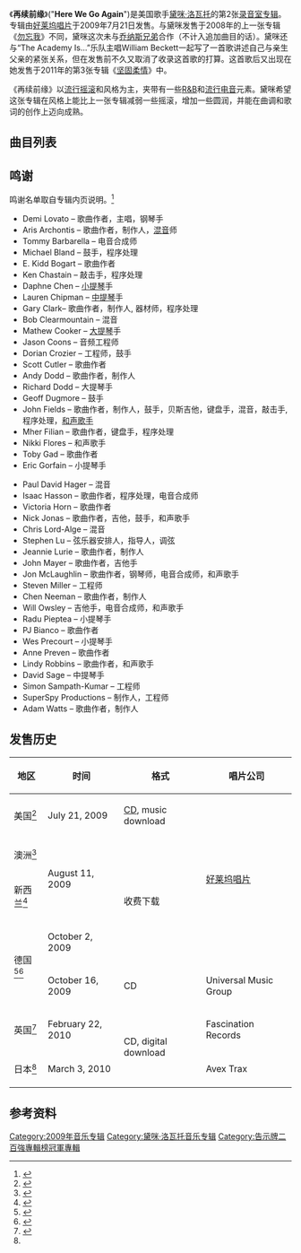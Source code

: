 {{Infobox album <!-- See Wikipedia:WikiProject_Albums -->
| Name        = 《再续前缘》<br>("Here We Go Again")
| Type        = Studio
| Border      = yes
| Artist      = [[黛咪·洛瓦托|黛咪·洛瓦托]]
| Cover       = 
| Released    = {{start date|2009|07|21}}
| Recorded    = 2009
| Genre       = [[流行摇滚|流行摇滚]]，{{link-en|动力摇滚|power pop}}
| Length      = {{duration|m=46|s=50}}
| Label       = [[好莱坞唱片|好莱坞唱片]]
| Producer    = John Fields，Gary Clark，<br>SuperSpy Productions，<br>Aris Archonitis，<br>Jeannie Lurie，Adam Dodd<br>Chen Neeman，Adam Watts
| Last album  = 《[[勿忘我_(黛咪·洛瓦托专辑)|勿忘我]]》<br>(2008)
| This album  = 《'''再续前缘'''》<br>(2009)
| Next album  = 《[[坚固柔情_(黛咪·洛瓦托专辑)|坚固柔情]]》<br>(2011)
| Misc        = {{Singles
  | Name           = Here We Go Again
  | Type           = Studio
  | Single 1       = "Here We Go Again"
  | Single 1 date  = {{start date|2009|06|23}}
  | Single 2       = "Remember December"
  | Single 2 date  = {{start date|2010|01|18}}
}}}}

《'''再续前缘'''》("'''Here We Go Again'''")是美国歌手[[黛咪·洛瓦托|黛咪·洛瓦托]]的第2张[[录音室专辑|录音室专辑]]。专辑由[[好莱坞唱片|好莱坞唱片]]于2009年7月21日发售。与黛咪发售于2008年的上一张专辑《[[勿忘我_(黛咪·洛瓦托专辑)|勿忘我]]》不同，黛咪这次未与[[乔纳斯兄弟|乔纳斯兄弟]]合作（不计入追加曲目的话）。黛咪还与“The Academy Is...”乐队主唱William Beckett一起写了一首歌讲述自己与亲生父亲的紧张关系，但在发售前不久又取消了收录这首歌的打算。这首歌后又出现在她发售于2011年的第3张专辑《[[坚固柔情_(黛咪·洛瓦托专辑)|坚固柔情]]》中。

《再续前缘》以[[流行摇滚|流行摇滚]]和{{link-en|动力摇滚|power pop}}风格为主，夹带有一些[[当代R&B|R&B]]和[[流行电音|流行电音]]元素。黛咪希望这张专辑在风格上能比上一张专辑减弱一些摇滚，增加一些圆润，并能在曲调和歌词的创作上迈向成熟。

== 曲目列表 ==
{{tracklist
| headline        = 
| extra_column    = 制作方
| title1          = "Here We Go Again"
| writer1         = {{flatlist|
*Isaac Hasson
*Lindy Robbins
*Mher Filian}}
| extra1          = SuperSpy Productions
| length1         = 3:46
| title2          = "Solo"
| writer2         = {{flatlist|
*黛咪·洛瓦托
*Scott Cutler
*Anne Preven}}
| extra2          = John Fields
| length2         = 3:15
| title3          = "U Got Nothin' On Me"
| writer3         = {{flatlist|
*黛咪·洛瓦托
*Hasson
*Filian}}
| extra3          = SuperSpy
| length3         = 3:38
| title4          = "Falling Over Me"
| writer4         = {{flatlist|
*黛咪·洛瓦托
*Jon McLaughlin
*Fields}}
| extra4          = Fields
| length4         = 4:06
| title5          = "Quiet"
| writer5         = {{flatlist|
*黛咪·洛瓦托
*Cutler
*Preven}}
| extra5          = Fields
| length5         = 2:45
| title6          = Catch Me
| writer6         = Lovato
| extra6          = Fields
| length6         = 3:10
| title7          = "Every Time You Lie"
| writer7         = {{flatlist|
*黛咪·洛瓦托
*McLaughlin
*Fields}}
| extra7          = Fields
| length7         = 3:49
| title8          = "Got Dynamite"
| writer8         = {{flatlist|
*Gary Clark
*E. Kidd Bogart
*Victoria Horn}}
| extra8          = Clark
| length8         = 3:25
| title9          = "Stop the World"
| writer9         = {{flatlist|
*黛咪·洛瓦托
*Nick Jonas
*PJ Bianco}}
| extra9          = Fields
| length9         = 3:34
| title10         = "World of Chances"
| writer10        = {{flatlist|
*黛咪·洛瓦托
*John Mayer}}
| extra10         = Fields
| length10        = 2:51
| title11         = "Remember December"
| writer11        = {{flatlist|
*黛咪·洛瓦托
*Fields
*Preven}}
| extra11         = Fields
| length11        = 3:12
| title12         = "Everything You're Not"
| writer12        = {{flatlist|
*黛咪·洛瓦托
*Toby Gad
*Robbins}}
| extra12         = Fields
| length12        = 3:43
}}
{{Track listing
| collapsed       = no
| headline        = 追加曲目
| extra_column    = Producer(s)
| title13         = "Gift of a Friend"
| writer13        = {{flatlist|
*黛咪·洛瓦托
*Adam Watts
*Andy Dodd}}
| extra13         = {{flatlist|
*Dodd
*Watts}}
| length13        = 3:25
| title14         = "So Far, So Great"
| length14        = 2:15
| writer14        = {{flatlist|
*Aris Archontis
*Jeannie Lurie
*Chen Neeman}}
| extra14         = {{flatlist|
*Archontis
*Neeman
*Lurie}}
}}
{{Track listing
| collapsed       = yes
| headline        = 欧版追加曲目<ref name="europe"/>
| extra_column    = Producer(s)
| title15         = "Don't Forget"
| writer15        = {{flatlist|
*黛咪·洛瓦托
*N. Jonas
*Joe Jonas
*Kevin Jonas}}
| extra15         = {{flatlist|
*Fields
*[[乔纳斯兄弟|乔纳斯兄弟]]}}
| length15        = 3:43
| title16         = "La La Land"
| writer16        = {{flatlist|
*黛咪·洛瓦托
*N. Jonas
*J. Jonas
*K. Jonas}}
| length16        = 3:16
| extra16         = {{flatlist|
*Fields
*乔纳斯兄弟}}
}}
{{Track listing
| collapsed       = yes
| headline        = 日版追加曲目<ref name="japanese">{{cite web|url=http://www.avexnet.jp/id/demil/discography/product/AVCW-13114.html|title=Here We Go Again : Demi Lovato|publisher=[[爱贝克思集团|爱贝克思集团]]|language=ja|accessdate=December 21, 2011|deadurl=yes|archiveurl=https://web.archive.org/web/20120426065301/http://www.avexnet.jp/id/demil/discography/product/AVCW-13114.html|archivedate=2012年4月26日}}</ref>
| title15         = Here We Go Again
| note15          = Sunset in Ibiza Remix
| writer15        = Hasson, Robbins, Filian
| length15        = 4:23
| extra15         = 
| title16         = Here We Go Again
| note16          = Music Video
| length16        = 
| title17         = Here We Go Again
| note17          = Live at Wembley Arena
| length17        = 
| title18         = Remember December
| note18          = Music Video
| length18        = 
| title19         = Remember December
| note19          = Making of the Music Video
| length19        = 
}}
{{Track listing
| collapsed       = yes
| headline        = 巴西/哥伦比亚特别版DVD – Wembley剧场现唱收录<ref>{{cite news|url=http://www.rollingstone.com.br/noticia/demi-lovato-lanca-dvd-inedito-no-brasil-e-na-colombia|title=Demi Lovato lança DVD inédito no Brasil e na Colombia|work=Rolling Stone Brasil|author=Da redação|language=pt|date=May 6, 2010|accessdate=October 12, 2011|archive-date=2012-04-25|archive-url=https://web.archive.org/web/20120425064628/http://www.rollingstone.com.br/noticia/demi-lovato-lanca-dvd-inedito-no-brasil-e-na-colombia|dead-url=no}}</ref><ref>{{cite web|url=http://www.livrariasaraiva.com.br/produto/3021438|title=Here We Go Again – Special Edition –  DVD + CD|publisher=Saravia.br|language=pt|accessdate=October 12, 2011|archive-date=2013-12-30|archive-url=https://web.archive.org/web/20131230005145/http://www.livrariasaraiva.com.br/produto/3021438|dead-url=no}}</ref>
| title1          = La La Land
| title2          = Get Back
| title3          = Don't Forget
| title4          = Here We Go Again
| title5          = Trainwreck
| title6          = Until You're Mine
| title7          = Two Worlds Collide
| title8          = Remember December
| title9          = Party
}}

== 鸣谢 ==
鸣谢名单取自专辑内页说明。<ref name="liner">{{cite AV media notes| title= Here We Go Again| others = Demi Lovato| year  = 2009| type  = CD| publisher= [[好莱坞唱片|好莱坞唱片]]| id = D000349302}}</ref>
{{col-begin}}
{{col-2}}
*Demi Lovato – 歌曲作者，主唱，钢琴手
*Aris Archontis – 歌曲作者，制作人，[[混音|混音]]师
*Tommy Barbarella – 电音合成师
*Michael Bland – 鼓手，程序处理
*E. Kidd Bogart – 歌曲作者
*Ken Chastain – 敲击手，程序处理
*Daphne Chen – [[小提琴|小提琴]]手
*Lauren Chipman – [[中提琴|中提琴]]手
*Gary Clark– 歌曲作者，制作人, 器材师，程序处理
*Bob Clearmountain – 混音
*Mathew Cooker – [[大提琴|大提琴]]手
*Jason Coons – 音频工程师
*Dorian Crozier – 工程师，鼓手
*Scott Cutler – 歌曲作者
*Andy Dodd – 歌曲作者，制作人
*Richard Dodd – 大提琴手
*Geoff Dugmore – 鼓手
*John Fields – 歌曲作者，制作人，鼓手，贝斯吉他，键盘手，混音，敲击手, 程序处理，[[和声歌手|和声歌手]]
*Mher Filian – 歌曲作者，键盘手，程序处理
*Nikki Flores – 和声歌手
*Toby Gad – 歌曲作者
*Eric Gorfain – 小提琴手
{{col-2}}
*Paul David Hager – 混音
*Isaac Hasson – 歌曲作者，程序处理，电音合成师
*Victoria Horn – 歌曲作者
*Nick Jonas – 歌曲作者，吉他，鼓手，和声歌手
*Chris Lord-Alge – 混音
*Stephen Lu – 弦乐器安排人，指导人，调弦
*Jeannie Lurie – 歌曲作者，制作人
*John Mayer – 歌曲作者，吉他手
*Jon McLaughlin – 歌曲作者，钢琴师，电音合成师，和声歌手
*Steven Miller – 工程师
*Chen Neeman – 歌曲作者，制作人
*Will Owsley – 吉他手，电音合成师，和声歌手
*Radu Pieptea – 小提琴手
*PJ Bianco – 歌曲作者
*Wes Precourt – 小提琴手
*Anne Preven – 歌曲作者
*Lindy Robbins – 歌曲作者，和声歌手
*David Sage – 中提琴手
*Simon Sampath-Kumar – 工程师
*SuperSpy Productions – 制作人，工程师
*Adam Watts – 歌曲作者，制作人
{{col-end}}

== 发售历史 ==
{| class="wikitable plainrowheaders"
|-
! scope="col"| 地区
! scope="col"| 时间
! scope="col"| 格式
! scope="col"| 唱片公司
|-
! scope="row"| 美国<ref name="MTV News">{{cite news|url=http://www.mtv.com/news/articles/1616552/demi-lovato-gets-personal-on-here-we-go-again.jhtml|title=Demi Lovato Gets Personal On Here We Go Again|last=Vena|first=Jocelyn|date=July 21, 2009|work=MTV News|publisher=Viacom|accessdate=October 9, 2011|archive-date=2011-12-22|archive-url=https://www.webcitation.org/647IofIJ2?url=http://www.mtv.com/news/articles/1616552/demi-lovato-gets-personal-on-here-we-go-again.jhtml|dead-url=no}}</ref>
| July 21, 2009
| [[CD|CD]], music download
| rowspan="4"| [[好莱坞唱片|好莱坞唱片]]
|-
! scope="row" | 澳洲<ref>{{cite web|url=https://itunes.apple.com/au/album/here-we-go-again/id325697141|title=Here We Go Again by Demi Lovato|work=iTunes Store|publisher=Apple, Inc|accessdate=October 11, 2011|archive-date=2013-04-26|archive-url=https://web.archive.org/web/20130426065249/https://itunes.apple.com/au/album/here-we-go-again/id325697141|dead-url=no}}</ref>
| rowspan="2"| August 11, 2009
| rowspan="3"| 收费下载
|-
! scope="row" | 新西兰<ref>{{cite web|url=https://itunes.apple.com/nz/album/here-we-go-again/id325697141|title=Here We Go Again by Demi Lovato|work=iTunes Store|publisher=Apple, Inc|accessdate=October 11, 2011|archive-date=2013-04-24|archive-url=https://web.archive.org/web/20130424090525/https://itunes.apple.com/nz/album/here-we-go-again/id325697141|dead-url=no}}</ref>
|-
! scope="row" rowspan="2" | 德国<ref name="europe">{{cite web|url=http://www.universal-music.de/demi-lovato/diskografie/detail/product:160728/here-we-go-again|title=Demi Lovato – Here We Go Again|publisher=[[Universal_Music_Group|Universal Music Germany]]|language=de|accessdate=December 21, 2011|archive-url=https://web.archive.org/web/20131203020150/http://www.universal-music.de/demi-lovato/diskografie/detail/product:160728/here-we-go-again|archive-date=2013-12-03|dead-url=yes}}</ref><ref>{{cite web|url=https://itunes.apple.com/de/album/here-we-go-again-bonus-track/id333651996|title="Here We Go Again (Bonus Track Version)" von Demi Lovato|work=iTunes Store|publisher=Apple, Inc|accessdate=October 11, 2011|archive-date=2010-05-28|archive-url=https://web.archive.org/web/20100528092826/http://itunes.apple.com/de/album/here-we-go-again-bonus-track/id333651996|dead-url=no}}</ref>
| October 2, 2009
|-
| October 16, 2009
| CD
| Universal Music Group
|-
! scope="row" | 英国<ref>{{cite web|url=http://fascinationrecords.com/index.php?id=377|title=Here We Go Again – Demi Lovato|publisher=Fascination Records|accessdate=October 11, 2011|deadurl=yes|archiveurl=https://web.archive.org/web/20120425064546/http://fascinationrecords.com/index.php?id=377|archivedate=2012年4月25日}}</ref>
| February 22, 2010
| rowspan="2"| CD, digital download
| Fascination Records
|-
! scope="row"| 日本<ref name="japanese"/>
| March 3, 2010
| Avex Trax
|}

== 参考资料 ==
{{reflist|30em}}

{{Demi Lovato}}

{{DEFAULTSORT:Here We Go Again (Demi Lovato album}}
[[Category:2009年音乐专辑|Category:2009年音乐专辑]]
[[Category:黛咪·洛瓦托音乐专辑|Category:黛咪·洛瓦托音乐专辑]]
[[Category:告示牌二百強專輯榜冠軍專輯|Category:告示牌二百強專輯榜冠軍專輯]]